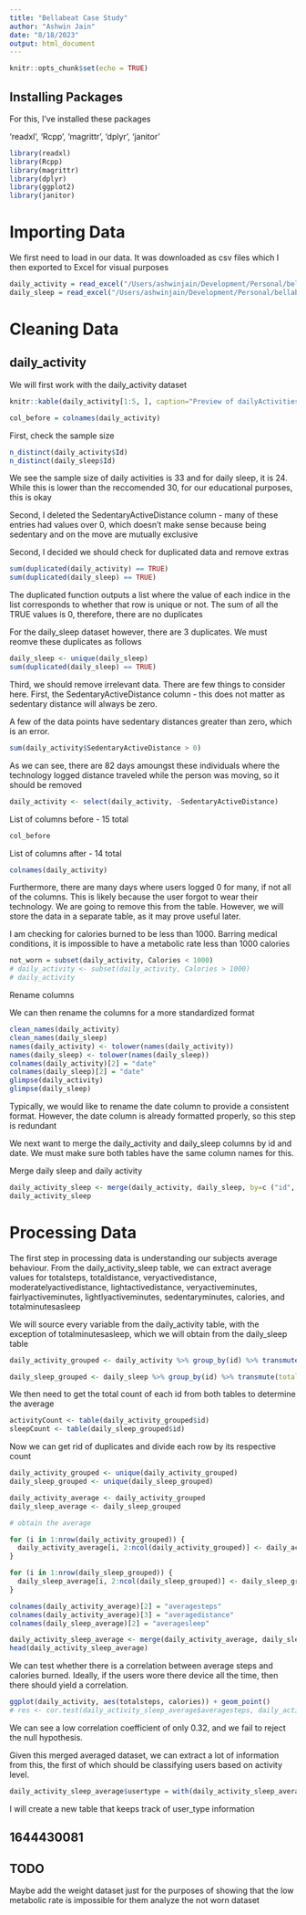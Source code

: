 ```yaml
---
title: "Bellabeat Case Study"
author: "Ashwin Jain"
date: "8/18/2023"
output: html_document
---
```


```r
knitr::opts_chunk$set(echo = TRUE)
```

## Installing Packages

For this, I've installed these packages

'readxl', 'Rcpp', 'magrittr', 'dplyr', 'janitor'

```r
library(readxl)
library(Rcpp)
library(magrittr)
library(dplyr)
library(ggplot2)
library(janitor)
```

# Importing Data

We first need to load in our data. It was downloaded as csv files which I then exported to Excel for visual purposes

```r
daily_activity = read_excel("/Users/ashwinjain/Development/Personal/bellabeat-case-study/data/dailyActivity_merged.xlsx")
daily_sleep = read_excel("/Users/ashwinjain/Development/Personal/bellabeat-case-study/data/sleepDay_merged.xlsx")
```

# Cleaning Data

## daily_activity

We will first work with the daily_activity dataset

```r

knitr::kable(daily_activity[1:5, ], caption="Preview of dailyActivities_merged")

col_before = colnames(daily_activity)
```

First, check the sample size

```r
n_distinct(daily_activity$Id)
n_distinct(daily_sleep$Id)
```

We see the sample size of daily activities is 33 and for daily sleep, it is 24. While this is lower than the reccomended 30, for our educational purposes, this is okay

Second, I deleted the SedentaryActiveDistance column - many of these entries had values over 0, which doesn't make sense because being sedentary and on the move are mutually exclusive

Second, I decided we should check for duplicated data and remove extras

```r
sum(duplicated(daily_activity) == TRUE)
sum(duplicated(daily_sleep) == TRUE)
```

The duplicated function outputs a list where the value of each indice in the list corresponds to whether that row is unique or not. The sum of all the TRUE values is 0, therefore, there are no duplicates

For the daily_sleep dataset however, there are 3 duplicates. We must reomve these duplicates as follows

```r
daily_sleep <- unique(daily_sleep)
sum(duplicated(daily_sleep) == TRUE)
```

Third, we should remove irrelevant data. There are few things to consider here. First, the SedentaryActiveDistance column - this does not matter as sedentary distance will always be zero.

A few of the data points have sedentary distances greater than zero, which is an error.

```r
sum(daily_activity$SedentaryActiveDistance > 0)
```

As we can see, there are 82 days amoungst these individuals where the technology logged distance traveled while the person was moving, so it should be removed

```r
daily_activity <- select(daily_activity, -SedentaryActiveDistance)
```

List of columns before - 15 total

```r
col_before
```

List of columns after - 14 total

```r
colnames(daily_activity)
```

Furthermore, there are many days where users logged 0 for many, if not all of the columns. This is likely because the user forgot to wear their technology. We are going to remove this from the table. However, we will store the data in a separate table, as it may prove useful later.

I am checking for calories burned to be less than 1000. Barring medical conditions, it is impossible to have a metabolic rate less than 1000 calories

```r
not_worn = subset(daily_activity, Calories < 1000)
# daily_activity <- subset(daily_activity, Calories > 1000)
# daily_activity
```

Rename columns

We can then rename the columns for a more standardized format

```r
clean_names(daily_activity)
clean_names(daily_sleep)
names(daily_activity) <- tolower(names(daily_activity))
names(daily_sleep) <- tolower(names(daily_sleep))
colnames(daily_activity)[2] = "date"
colnames(daily_sleep)[2] = "date"
glimpse(daily_activity)
glimpse(daily_sleep)
```

Typically, we would like to rename the date column to provide a consistent format. However, the date column is already formatted properly, so this step is redundant

We next want to merge the daily_activity and daily_sleep columns by id and date. We must make sure both tables have the same column names for this.

Merge daily sleep and daily activity

```r
daily_activity_sleep <- merge(daily_activity, daily_sleep, by=c ("id", "date"))
daily_activity_sleep
```

# Processing Data

The first step in processing data is understanding our subjects average behaviour. From the daily_activity_sleep table, we can extract average values for totalsteps, totaldistance, veryactivedistance, moderatelyactivedistance, lightactivedistance, veryactiveminutes, fairlyactiveminutes, lightlyactiveminutes, sedentaryminutes, calories, and totalminutesasleep

We will source every variable from the daily_activity table, with the exception of totalminutesasleep, which we will obtain from the daily_sleep table

```r
daily_activity_grouped <- daily_activity %>% group_by(id) %>% transmute(totalsteps=sum(totalsteps), totaldistance=sum(totaldistance), veryactivedistance = sum(veryactivedistance), moderatelyactivedistance = sum(moderatelyactivedistance), lightactivedistance=sum(lightactivedistance), veryactiveminutes=sum(veryactiveminutes), fairlyactiveminutes=sum(fairlyactiveminutes), lightlyactiveminutes=sum(lightlyactiveminutes), sedentaryminutes=sum(sedentaryminutes), calories=sum(calories))

daily_sleep_grouped <- daily_sleep %>% group_by(id) %>% transmute(totalminutesasleep=sum(totalminutesasleep))

```

We then need to get the total count of each id from both tables to determine the average

```r
activityCount <- table(daily_activity_grouped$id)
sleepCount <- table(daily_sleep_grouped$id)

```

Now we can get rid of duplicates and divide each row by its respective count

```r
daily_activity_grouped <- unique(daily_activity_grouped)
daily_sleep_grouped <- unique(daily_sleep_grouped)

daily_activity_average <- daily_activity_grouped
daily_sleep_average <- daily_sleep_grouped
```

``` r
# obtain the average

for (i in 1:nrow(daily_activity_grouped)) {
  daily_activity_average[i, 2:ncol(daily_activity_grouped)] <- daily_activity_grouped[i, 2:ncol(daily_activity_grouped)] / activityCount[i]
}

for (i in 1:nrow(daily_sleep_grouped)) {
  daily_sleep_average[i, 2:ncol(daily_sleep_grouped)] <- daily_sleep_grouped[i, 2:ncol(daily_sleep_grouped)] / sleepCount[i]
}
```

``` r
colnames(daily_activity_average)[2] = "averagesteps"
colnames(daily_activity_average)[3] = "averagedistance"
colnames(daily_sleep_average)[2] = "averagesleep"
```

```r
daily_activity_sleep_average <- merge(daily_activity_average, daily_sleep_average, by=c ("id"))
head(daily_activity_sleep_average)
```
We can test whether there is a correlation between average steps and calories burned. Ideally, if the users wore there device all the time, then there should yield a correlation.

``` r

ggplot(daily_activity, aes(totalsteps, calories)) + geom_point()
# res <- cor.test(daily_activity_sleep_average$averagesteps, daily_activity_sleep_average$calories, method = "pearson")
```


We can see a low correlation coefficient of only 0.32, and we fail to reject the null hypothesis.







Given this merged averaged dataset, we can extract a lot of information from this, the first of which should be classifying users based on activity level.

```r
daily_activity_sleep_average$usertype = with(daily_activity_sleep_average, ifelse(averagesteps >= 10000, "very active", ifelse(averagesteps >= 7500, "fairly active", ifelse(averagesteps >= 5000, "lightly active", "sedentary"))))
```

I will create a new table that keeps track of user_type information


## 1644430081
## TODO

Maybe add the weight dataset just for the purposes of showing that the low metabolic rate is impossible for them analyze the not worn dataset

